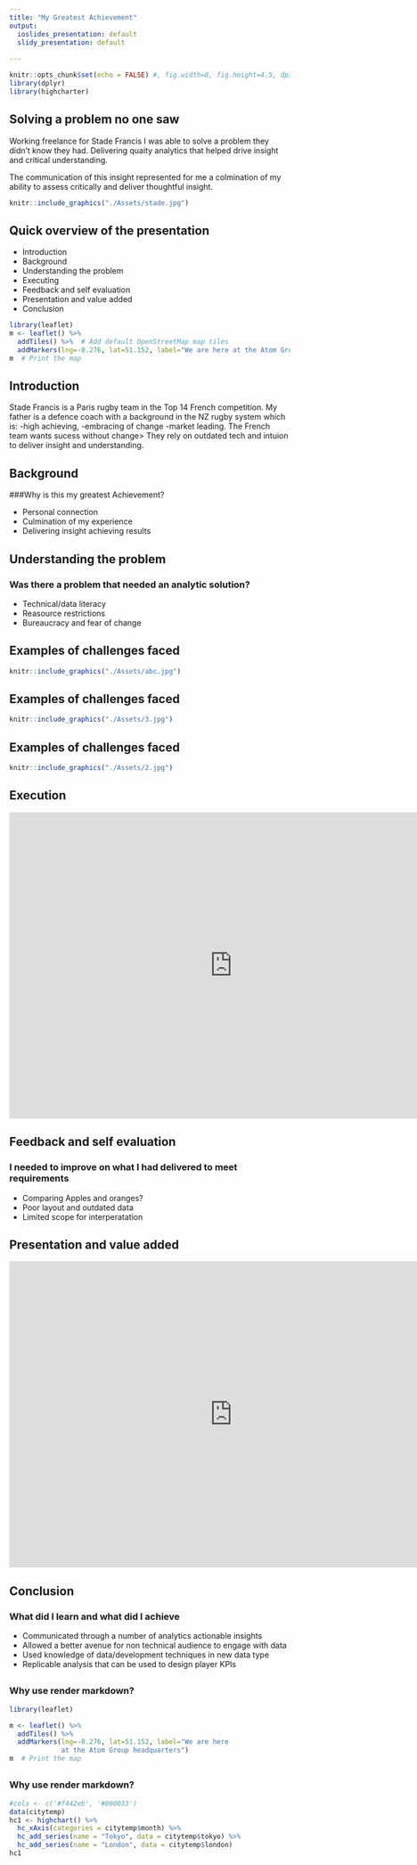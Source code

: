 ```yaml
---
title: "My Greatest Achievement"
output:
  ioslides_presentation: default
  slidy_presentation: default
  
---
```


```r
knitr::opts_chunk$set(echo = FALSE) #, fig.width=8, fig.height=4.5, dpi=300, out.width="1920px", out.height="1080px")
library(dplyr)
library(highcharter)

```

## Solving a problem no one saw



Working freelance for Stade Francis I was able to solve a problem they didn't know they had. Delivering quaity analytics that helped drive insight and critical understanding. 

The communication of this insight represented for me a colmination of my ability to assess critically and deliver thoughtful insight.
<div class="centered">


```r
knitr::include_graphics("./Assets/stade.jpg")
```


</div>


## Quick overview of the presentation
<div class="columns-2">
- Introduction
- Background
- Understanding the problem
- Executing
- Feedback and self evaluation
- Presentation and value added
- Conclusion

```r
library(leaflet)
m <- leaflet() %>%
  addTiles() %>%  # Add default OpenStreetMap map tiles
  addMarkers(lng=-0.276, lat=51.152, label="We are here at the Atom Group headquarters")
m  # Print the map


```

</div>
## Introduction

Stade Francis is a Paris rugby team in the Top 14 French competition. My father is a defence coach with a background in the NZ rugby system which is: 
-high achieving, 
-embracing of change
-market leading. 
The French team wants sucess without change> They rely on outdated tech and intuion to deliver insight and understanding.


## Background

###Why is this my greatest Achievement?

- Personal connection
- Culmination of my experience
- Delivering insight achieving results


## Understanding the problem

### Was there a problem that needed an analytic solution?

- Technical/data literacy
- Reasource restrictions
- Bureaucracy and fear of change


## Examples of challenges faced

```r
knitr::include_graphics("./Assets/abc.jpg")
```


## Examples of challenges faced

```r
knitr::include_graphics("./Assets/3.jpg")
```


## Examples of challenges faced

```r
knitr::include_graphics("./Assets/2.jpg")
```


## Execution


<iframe class="chart" src="https://ezekiel.nz/shiny/RugbyAnalytics/players.Rmd" width="800"   height="550" style="border: none;"></iframe>

## Feedback and self evaluation
### I needed to improve on what I had delivered to meet requirements 

- Comparing Apples and oranges?
- Poor layout and outdated data
- Limited scope for interperatation

## Presentation and value added


<iframe class="chart" src="https://ezekiel.nz/shiny/Stade/defence.Rmd" width="800"   height="550" style="border: none;"></iframe>

## Conclusion
### What did I learn and what did I achieve

- Communicated through a number of analytics actionable insights 
- Allowed a better avenue for non technical audience to engage with data
- Used knowledge of data/development techniques in new data type
- Replicable analysis that can be used to design player KPIs


##
### Why use render markdown?

```r

library(leaflet)

m <- leaflet() %>%
  addTiles() %>%  
  addMarkers(lng=-0.276, lat=51.152, label="We are here 
             at the Atom Group headquarters")
m  # Print the map


```

##
### Why use render markdown?

```r


#cols <- c('#f442eb', '#000033')
data(citytemp)
hc1 <- highchart() %>%
  hc_xAxis(categories = citytemp$month) %>%
  hc_add_series(name = "Tokyo", data = citytemp$tokyo) %>%
  hc_add_series(name = "London", data = citytemp$london)
hc1

```


